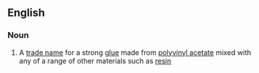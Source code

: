 ==English==

===Noun===
{{en-noun|head=[[aliphatic]] [[PVA]]}}

# A [[trade name]] for a strong [[glue]] made from [[polyvinyl acetate]] mixed with any of a range of other materials such as [[resin]]